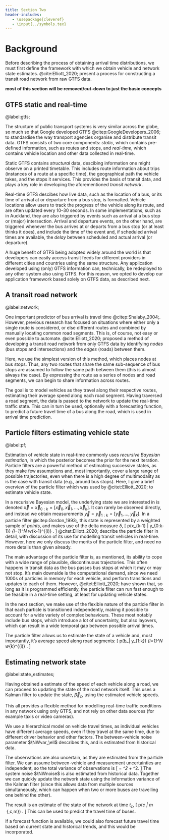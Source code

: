 ```yaml
---
title: Section Two
header-includes:
   - \usepackage{cleveref}
   - \input{../symbols.tex}
---
```


# Background

Before describing the process of obtaining arrival time distributions, we must first define the framework with which we obtain vehicle and network state estimates. @cite:Elliott_2020; present a process for constructing a transit road network from raw GTFS data.

**most of this section will be removed/cut-down to just the basic concepts**

## GTFS static and real-time
@label:gtfs;

The structure of public transport systems is very similar across the globe, so much so that Google developed GTFS @citep:GoogleDevelopers_2006; to standardise the way transport agencies organise and distribute transit data. GTFS consists of two core components: *static*, which contains pre-defined information, such as routes and stops, and *real-time*, which contains vehicle location and other data collected in real-time.

Static GTFS contains *structural* data, descibing information one might observe on a printed timetable. This includes route information about trips (instances of a route at a specific time), the geographical path the vehicle takes, and the stops it services. This provides the basis of transit data, and plays a key role in developing the aforementioned *transit network*.

Real-time GTFS descibes how live data, such as the location of a bus, or its time of arrival at or departure from a bus stop, is formatted. Vehicle locations allow users to track the progress of the vehicle along its route, and are often updated every 10--30\ seconds. In some implementations, such as in Auckland, they are also triggered by events such as arrival at a bus stop or (major) intersection. Arrival and departure events, on the other hand, are triggered whenever the bus arrives at or departs from a bus stop (or at least thinks it does), and include the time of the event and, if scheduled arrival times are available, the *delay* between scheduled and actual arrival (or departure).

A huge benefit of GTFS being adopted widely around the world is that developers can easily access transit feeds for different providers in different cities and countries using the same structure. Any application developed using (only) GTFS information can, technically, be redeployed to any other system also using GTFS. For this reason, we opted to develop our application framework based solely on GTFS data, as described next.

## A transit road network
@label:network;

One important predictor of bus arrival is travel time @citep:Shalaby_2004;. However, previous research has focused on situations where either only a single route is considered, or else different routes and combined by manually locating common road segments. This is, of course, not easy or even possible to automate. @cite:Elliott_2020; proposed a method of developing a transit road network from only GTFS data by identifying *nodes* (bus stops and intersections) and the *edges* (roads) between them. 

Here, we use the simplest version of this method, which places nodes at bus stops. Thus, any two routes that share the same sub-sequence of bus stops are assumed to follow the same path between them (this is almost always the case). By expressing the route as a series of nodes and road segments, we can begin to share information across routes.

The goal is to model vehicles as they travel along their respective routes, estimating their average speed along each road segment. Having traversed a road segment, the data is passed to the network to update the real-time traffic state. This can in turn be used, optionally with a forecasting function, to predict a future travel time of a bus along the road, which is used in arrival time prediction.


## Particle filters estimating vehicle state
@label:pf;

Estimation of vehicle state in real-time commonly uses *recursive Bayesian estimation*, in which the posterior becomes the prior for the next iteration. Particle filters are a powerful method of estimating successive states, as they make few assumptions and, most importantly, cover a large range of possible trajectories, even when there is a high degree of multimodality as is the case with transit data (e.g., around bus stops). Here, I give a brief overview of the particle filter which was used by @citet:Elliott_2020; to estimate vehicle state.

In a recurisive Bayesian model, the underlying state we are interested in is denoted $\vec{x} = \vec x_{0:k} = \left[\vec x_0, \vec x_1, \ldots, \vec x_k\right]$. It can rarely be observed directly, and instead we obtain measurements $\vec y = \vec y_{1:k} = \left[\vec y_1, \ldots, \vec y_k\right]$.  In a particle filter @citep:Gordon_1993;, this state is represented by a weighted sample of *points*, 
and makes use of the delta measure $\delta$,
\[
   p(\vec x_{k-1} | \vec y_{0:k-1}) \approx \sum_{i=1}^N w_{k-1}^{(i)} \DiracMeasure{\vec x_{k-1}^{(i)}}{\vec x_{k-1}}.
\]
@citet:Elliott_2020; describe the particle filter in detail, with discussion of its use for modelling transit vehicles in real-time. However, here we only discuss the merits of the particle filter, and need no more details than given already. 

The main advantage of the particle filter is, as mentioned, its ability to cope with a wide range of plausible, discontinuous trajectories. This often happens in transit data as the bus passes bus stops at which it may or may not stop. It's main downside is the computational demand, since we need 1000s of particles in memory for each vehicle, and perform transitions and updates to each of them. However, @citet:Elliott_2020; have shown that, so long as it is programmed efficiently, the particle filter can run fast enough to be feasible in a real-time setting, at least for updating vehicle states.

In the next section, we make use of the flexible nature of the particle filter in that each particle is transitioned independently, making it possible to account for a wide variety of complex behaviours. These most notably include bus stops, which introduce a lot of uncertainty, but also layovers, which can result in a wide temporal gap between possible arrival times.

The particle filter allows us to estimate the state of a vehicle and, most importantly, it's average speed along road segments:
\[
   p(b_\ell | \vec y_{1:k}) \approx
   \sum_{i=1}^N w_{k}^{(i)} \DiracMeasure{b_{\ell}^{(i)}}{b_{\ell}}.
\]


## Estimating network state
@label:state_estimates;

Having obtained a estimate of the speed of each vehicle along a road, we can proceed to updating the state of the road network itself. This uses a Kalman filter to update the state, $\vec \beta_c$, using the estimated vehicle speeds.

This all provides a flexible method for modelling real-time traffic conditions in any network using only GTFS, and not rely on other data sources (for example taxis or video cameras). 

We use a hierarchical model on vehicle travel times, as individual vehicles have different average speeds, even if they travel at the same time, due to different driver behavior and other factors. The between-vehicle noise parameter $\NWvar_\ell$ describes this, and is estimated from historical data.

The observations are also uncertain, as they are estimated from the particle filter. We can assume between-vehicle and measurement uncertainties are independent, so the total variance of observations is 
\[ \Var{b_\ell | \vec y_{1:k}} = \NWerr_\ell^2 + \NWvar_\ell^2. \]
The system noise $\NWnoise$ is also estimated from historical data. Together we can quickly update the network state using the information variance of the Kalman filter (since this allows data from multiple sources simultaneously, which can happen when two or more buses are travelling one behind the other).

The result is an estimate of the state of the network at time $t_c$,
\[
   p(\NWstate_c | \cup_m \cup_\ell\ \NWobs_{\ell,c,m}) \sim
   \Normal{\vec\NWstate_\ell}{\NWstatevar^2}.
\]
This can be used to predict the travel time of buses.

If a forecast function is available, we could also forecast future travel time based on current state and historical trends, and this would be incorporated.
